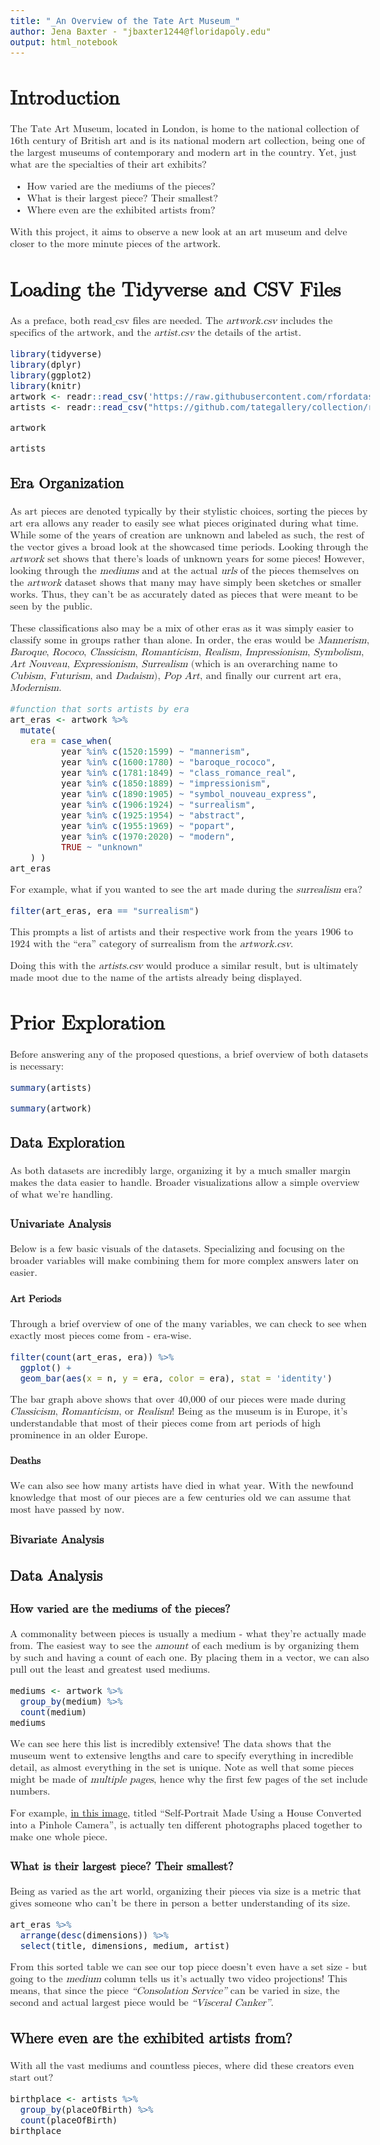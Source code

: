 ---
title: "_An Overview of the Tate Art Museum_"
author: Jena Baxter - "jbaxter1244@floridapoly.edu"
output: html_notebook
---

<style type = "text/css">
  body{
  font-family: math;
  font-size: 12pt;
  }
</style>


# Introduction

The Tate Art Museum, located in London, is home to the national collection of 16th century of British art and is its national modern art collection, being one of the largest museums of contemporary and modern art in the country. Yet, just what are the specialties of their art exhibits? 
  
  * How varied are the mediums of the pieces?
  * What is their largest piece? Their smallest?
  * Where even are the exhibited artists from?

With this project, it aims to observe a new look at an art museum and delve closer to the more minute pieces of the artwork.

# Loading the Tidyverse and CSV Files

As a preface, both read_csv files are needed. The _artwork.csv_ includes the specifics of the artwork, and the _artist.csv_ the details of the artist.

```{r}
library(tidyverse)
library(dplyr)
library(ggplot2)
library(knitr)
artwork <- readr::read_csv('https://raw.githubusercontent.com/rfordatascience/tidytuesday/master/data/2021/2021-01-12/artwork.csv')
artists <- readr::read_csv("https://github.com/tategallery/collection/raw/master/artist_data.csv")
```

```{r}
artwork
```

```{r}
artists
```



## Era Organization

As art pieces are denoted typically by their stylistic choices, sorting the pieces by art era allows any reader to easily see what pieces originated during what time. While some of the years of creation are unknown and labeled as such, the rest of the vector gives a broad look at the showcased time periods. Looking through the _artwork_ set shows that there's loads of unknown years for some pieces! However, looking through the _mediums_ and at the actual _urls_ of the pieces themselves on the _artwork_ dataset shows that many may have simply been sketches or smaller works. Thus, they can't be as accurately dated as pieces that were meant to be seen by the public.

These classifications also may be a mix of other eras as it was simply easier to classify some in groups rather than alone. In order, the eras would be _Mannerism_, _Baroque_, _Rococo_, _Classicism_, _Romanticism_, _Realism_, _Impressionism_, _Symbolism_, _Art Nouveau_, _Expressionism_, _Surrealism_ (which is an overarching name to _Cubism_, _Futurism_, and _Dadaism_), _Pop Art_, and finally our current art era, _Modernism_.

```{r}
#function that sorts artists by era
art_eras <- artwork %>%
  mutate(
    era = case_when(
          year %in% c(1520:1599) ~ "mannerism",
          year %in% c(1600:1780) ~ "baroque_rococo",
          year %in% c(1781:1849) ~ "class_romance_real",
          year %in% c(1850:1889) ~ "impressionism",
          year %in% c(1890:1905) ~ "symbol_nouveau_express",
          year %in% c(1906:1924) ~ "surrealism",
          year %in% c(1925:1954) ~ "abstract",
          year %in% c(1955:1969) ~ "popart",
          year %in% c(1970:2020) ~ "modern",
          TRUE ~ "unknown"
    ) ) 
art_eras  
```

For example, what if you wanted to see the art made during the _surrealism_ era?

```{r}
filter(art_eras, era == "surrealism")
```

This prompts a list of artists and their respective work from the years 1906 to 1924 with the "era" category of surrealism from the _artwork.csv_. 

Doing this with the _artists.csv_ would produce a similar result, but is ultimately made moot due to the name of the artists already being displayed.





# Prior Exploration

Before answering any of the proposed questions, a brief overview of both datasets is necessary:

```{r}
summary(artists)
```

```{r}
summary(artwork)
```

## Data Exploration

As both datasets are incredibly large, organizing it by a much smaller margin makes the data easier to handle. Broader visualizations allow a simple overview of what we're handling.



### Univariate Analysis

Below is a few basic visuals of the datasets. Specializing and focusing on the broader variables will make combining them for more complex answers later on easier.

#### Art Periods

Through a brief overview of one of the many variables, we can check to see when exactly most pieces come from - era-wise.

```{r}
filter(count(art_eras, era)) %>% 
  ggplot() +
  geom_bar(aes(x = n, y = era, color = era), stat = 'identity')
```
The bar graph above shows that over 40,000 of our pieces were made during _Classicism_, _Romanticism_, or _Realism_! Being as the museum is in Europe, it's understandable that most of their pieces come from art periods of high prominence in an older Europe.


#### Deaths

We can also see how many artists have died in what year. With the newfound knowledge that most of our pieces are a few centuries old we can assume that most have passed by now.





### Bivariate Analysis








## Data Analysis



### How varied are the mediums of the pieces?


A commonality between pieces is usually a medium - what they're actually made from. The easiest way to see the _amount_ of each medium is by organizing them by such and having a count of each one. By placing them in a vector, we can also pull out the least and greatest used mediums.

```{r}
mediums <- artwork %>% 
  group_by(medium) %>%
  count(medium)
mediums
```

We can see here this list is incredibly extensive! The data shows that the museum went to extensive lengths and care to specify everything in incredible detail, as almost everything in the set is unique. Note as well that some pieces might be made of _multiple pages_, hence why the first few pages of the set include numbers.

For example, [in this image](http://www.tate.org.uk/art/images/work/T/T07/T07711_8.jpg), titled "Self-Portrait Made Using a House Converted into a Pinhole Camera", is actually ten different photographs placed together to make one whole piece. 






### What is their largest piece? Their smallest?

Being as varied as the art world, organizing their pieces via size is a metric that gives someone who can't be there in person a better understanding of its size.

```{r}
art_eras %>% 
  arrange(desc(dimensions)) %>% 
  select(title, dimensions, medium, artist)
```

From this sorted table we can see our top piece doesn't even have a set size - but going to the _medium_ column tells us it's actually two video projections! This means, that since the piece _"Consolation Service"_ can be varied in size, the second and actual largest piece would be _"Visceral Canker"_.




## Where even are the exhibited artists from?

With all the vast mediums and countless pieces, where did these creators even start out?



```{r}
birthplace <- artists %>% 
  group_by(placeOfBirth) %>% 
  count(placeOfBirth) 
birthplace
```








